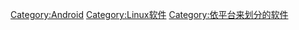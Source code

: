 {{noteTA
|G1=IT
}}

[[Category:Android|Category:Android]]
[[Category:Linux软件|Category:Linux软件]]
[[Category:依平台来划分的软件|Category:依平台来划分的软件]]